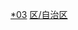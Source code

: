 {{Catnav|頁面分類|各種主題的頁面分類|依中国各省来作的分类|中国各省行政区划|广西行政区划|广西县级行政区}}

[[Category:广西县级行政区|*03]]
[[Category:中國市轄區|区/自治区]]